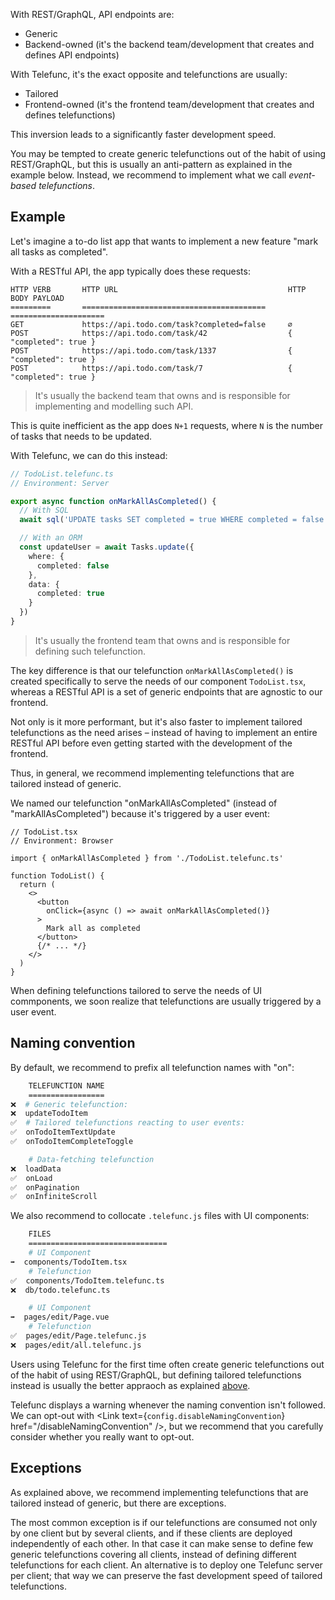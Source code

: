 
With REST/GraphQL, API endpoints are:

- Generic
- Backend-owned (it's the backend team/development that creates and defines API endpoints)

With Telefunc, it's the exact opposite and telefunctions are usually:

- Tailored
- Frontend-owned (it's the frontend team/development that creates and defines telefunctions)

This inversion leads to a significantly faster development speed.

You may be tempted to create generic telefunctions out of the habit of using REST/GraphQL, but this is usually an anti-pattern as explained in the example below. Instead, we recommend to implement what we call _event-based telefunctions_.

## Example

Let's imagine a to-do list app that wants to implement a new feature "mark all tasks as completed".

With a RESTful API, the app typically does these requests:

```
HTTP VERB       HTTP URL                                      HTTP BODY PAYLOAD
=========       =========================================     =====================
GET             https://api.todo.com/task?completed=false     ∅
POST            https://api.todo.com/task/42                  { "completed": true }
POST            https://api.todo.com/task/1337                { "completed": true }
POST            https://api.todo.com/task/7                   { "completed": true }
```

> It's usually the backend team that owns and is responsible for implementing and modelling such API.

This is quite inefficient as the app does `N+1` requests, where `N` is the number of tasks that needs to be updated.

With Telefunc, we can do this instead:

```ts
// TodoList.telefunc.ts
// Environment: Server

export async function onMarkAllAsCompleted() {
  // With SQL
  await sql('UPDATE tasks SET completed = true WHERE completed = false')

  // With an ORM
  const updateUser = await Tasks.update({
    where: {
      completed: false
    },
    data: {
      completed: true
    }
  })
}
```

> It's usually the frontend team that owns and is responsible for defining such telefunction.

The key difference is that our telefunction `onMarkAllAsCompleted()` is created specifically to serve the needs of our component `TodoList.tsx`, whereas a RESTful API is a set of generic endpoints that are agnostic to our frontend.

Not only is it more performant, but it's also faster to implement tailored telefunctions as the need arises &ndash; instead of having to implement an entire RESTful API before even getting started with the development of the frontend.

Thus, in general, we recommend implementing telefunctions that are tailored instead of generic.

We named our telefunction "onMarkAllAsCompleted" (instead of "markAllAsCompleted") because it's triggered by a user event:

```tsx
// TodoList.tsx
// Environment: Browser

import { onMarkAllAsCompleted } from './TodoList.telefunc.ts'

function TodoList() {
  return (
    <>
      <button
        onClick={async () => await onMarkAllAsCompleted()}
      >
        Mark all as completed
      </button>
      {/* ... */}
    </>
  )
}
```

When defining telefunctions tailored to serve the needs of UI commponents, we soon realize that telefunctions are usually triggered by a user event.


## Naming convention

By default, we recommend to prefix all telefunction names with "on":

```bash
    TELEFUNCTION NAME
    =================
❌  # Generic telefunction:
❌  updateTodoItem
✅  # Tailored telefunctions reacting to user events:
✅  onTodoItemTextUpdate
✅  onTodoItemCompleteToggle

    # Data-fetching telefunction
❌  loadData
✅  onLoad
✅  onPagination
✅  onInfiniteScroll
```

We also recommend to collocate `.telefunc.js` files with UI components:

```bash
    FILES
    ===============================
    # UI Component
➡️  components/TodoItem.tsx
    # Telefunction
✅  components/TodoItem.telefunc.ts
❌  db/todo.telefunc.ts

    # UI Component
➡️  pages/edit/Page.vue
    # Telefunction
✅  pages/edit/Page.telefunc.js
❌  pages/edit/all.telefunc.js
```

Users using Telefunc for the first time often create generic telefunctions out of the habit of using REST/GraphQL, but defining tailored telefunctions instead is usually the better appraoch as explained [above](#).

Telefunc displays a warning whenever the naming convention isn't followed. We can opt-out with <Link text={<code>config.disableNamingConvention</code>} href="/disableNamingConvention" />, but we recommend that you carefully consider whether you really want to opt-out.

## Exceptions

As explained above, we recommend implementing telefunctions that are tailored instead of generic, but there are exceptions.

The most common exception is if our telefunctions are consumed not only by one client but by several clients, and if these clients are deployed independently of each other. In that case it can make sense to define few generic telefunctions covering all clients, instead of defining different telefunctions for each client. An alternative is to deploy one Telefunc server per client; that way we can preserve the fast development speed of tailored telefunctions.
